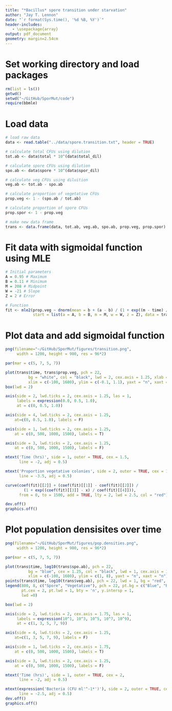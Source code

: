 ```yaml
---
title: "*Bacillus* spore transition under starvation"
author: "Jay T. Lennon"
date: "`r format(Sys.time(), '%d %B, %Y')`"
header-includes:
   - \usepackage{array}
output: pdf_document
geometry: margin=2.54cm
---
```


# Set working directory and load packages
```r
rm(list = ls())
getwd()
setwd("~/GitHub/SporMut/code")
require(bbmle)
```

# Load data
```r
# load raw data
data <- read.table("../data/spore.transition.txt", header = TRUE)

# calculate total CFUs using dilution
tot.ab <- data$total * 10^(data$total_dil) 

# calculate spore CFUs using dilution
spo.ab <- data$spore * 10^(data$spor_dil)

# calculate veg CFUs using diluition
veg.ab <- tot.ab - spo.ab

# calculate proportion of vegetative CFUs
prop.veg <- 1 - (spo.ab / tot.ab)

# calculate proportion of spore CFUs
prop.spor <- 1 - prop.veg

# make new data frame
trans <- data.frame(data, tot.ab, veg.ab, spo.ab, prop.veg, prop.spor)
```

# Fit data with sigmoidal function using MLE
```r

# Initial parameters
A = 0.95 # Maximum 
B = 0.11 # Minimum
M = 208 # Midpoint
W = -21 # Slope
Z = 2 # Error

# Function
fit <- mle2(prop.veg ~ dnorm(mean = b + (a - b) / (1 + exp((m - time) / w)), sd = z),
            start = list(a = A, b = B, m = M, w = W, z = Z), data = trans) 
```

# Plot data and add sigmoidal function
```r
png(filename="~/GitHub/SporMut/figures/transition.png",
     width = 1200, height = 900, res = 96*2)

par(mar = c(5, 7, 5, 7))

plot(trans$time, trans$prop.veg, pch = 22, 
          bg = "white", col = "black", lwd = 2, cex.axis = 1.25, xlab = NA, ylab = NA,
          xlim = c(-100, 1600), ylim = c(-0.1, 1.1), yaxt = "n", xaxt = "n")
box(lwd = 2)

axis(side = 2, lwd.ticks = 2, cex.axis = 1.25, las = 1,
     labels = expression(0.0, 0.5, 1.0),
     at = c(0, 0.5, 1.0))

axis(side = 4, lwd.ticks = 2, cex.axis = 1.25,
    at=c(0, 0.5, 1.0), labels = F)

axis(side = 1, lwd.ticks = 2, cex.axis = 1.25,
    at = c(0, 500, 1000, 1500), labels = T)

axis(side = 3, lwd.ticks = 2, cex.axis = 1.25,
    at = c(0, 500, 1000, 1500), labels = F)

mtext('Time (hrs)', side = 1, outer = TRUE, cex = 1.5, 
      line = -2, adj = 0.5)

mtext('Proportion vegetative colonies', side = 2, outer = TRUE, cex = 1.5, 
      line = -3.5, adj = 0.5)

curve(coef(fit)[[2]] + (coef(fit)[[1]] - coef(fit)[[2]]) / 
        (1 + exp((coef(fit)[[3]] - x) / coef(fit)[[4]])), 
      from = 0, to = 1500, add = TRUE, lty = 2, lwd = 2.5, col = "red") 

dev.off()
graphics.off()
```

# Plot population densisites over time 
```r
png(filename="~/GitHub/SporMut/figures/pop.densities.png",
     width = 1200, height = 900, res = 96*2)

par(mar = c(5, 7, 5, 7))

plot(trans$time, log10(trans$spo.ab), pch = 22, 
          bg = "blue", cex = 1.25, col = "black", lwd = 1, cex.axis = 1.25, xlab = NA, ylab = NA,
          xlim = c(-100, 1600), ylim = c(1, 8), yaxt = "n", xaxt = "n")
points(trans$time, log10(trans$veg.ab), pch = 22, lwd = 1, bg = "red", cex = 1.25)
legend(800, 8, c("Spore", "Vegetative"), pch = 22, pt.bg = c("Blue", "Red"), 
       pt.cex = 2, pt.lwd = 1, bty = 'n', y.intersp = 1, 
       lwd =0)

box(lwd = 2)

axis(side = 2, lwd.ticks = 2, cex.axis = 1.75, las = 1,
     labels = expression(10^1, 10^3, 10^5, 10^7, 10^9),
     at = c(1, 3, 5, 7, 9))

axis(side = 4, lwd.ticks = 2, cex.axis = 1.25,
    at=c(1, 3, 5, 7, 9), labels = F)

axis(side = 1, lwd.ticks = 2, cex.axis = 1.75,
    at = c(0, 500, 1000, 1500), labels = T)

axis(side = 3, lwd.ticks = 2, cex.axis = 1.25,
    at = c(0, 500, 1000, 1500), labels = F)

mtext('Time (hrs)', side = 1, outer = TRUE, cex = 2, 
      line = -2, adj = 0.5)

mtext(expression('Bacteria (CFU ml'^-1*')'), side = 2, outer = TRUE, cex = 2, 
      line = -2.5, adj = 0.5)
dev.off()
graphics.off()
```
